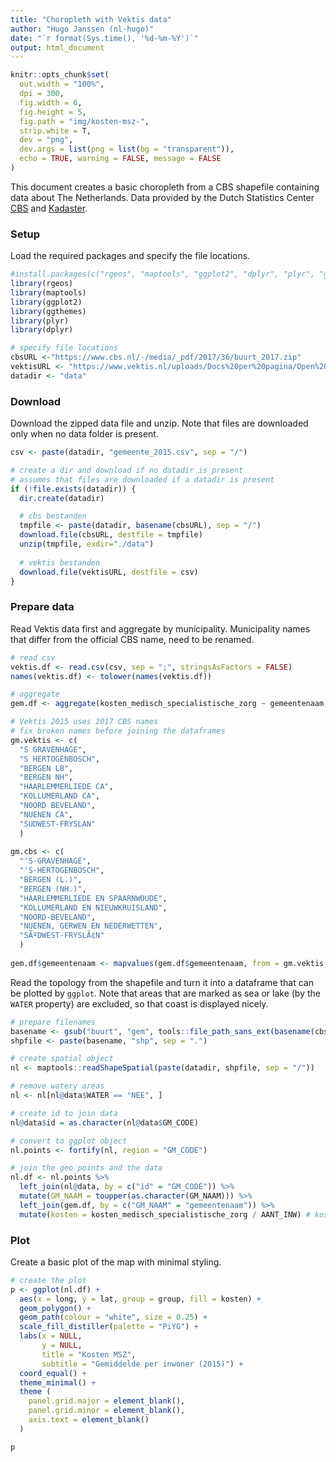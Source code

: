 ```yaml
---
title: "Choropleth with Vektis data"
author: "Hugo Janssen (nl-hugo)"
date: "`r format(Sys.time(), '%d-%m-%Y')`"
output: html_document
---
```



```r
knitr::opts_chunk$set(
  out.width = "100%",
  dpi = 300,
  fig.width = 6,
  fig.height = 5,
  fig.path = "img/kosten-msz-",
  strip.white = T,
  dev = "png",
  dev.args = list(png = list(bg = "transparent")),
  echo = TRUE, warning = FALSE, message = FALSE
)
```


This document creates a basic choropleth from a CBS shapefile containing data about The Netherlands. Data provided by the Dutch Statistics Center [CBS](https://www.cbs.nl/en-gb) and [Kadaster](https://www.kadaster.com/). 


### Setup

Load the required packages and specify the file locations.

```r
#install.packages(c("rgeos", "maptools", "ggplot2", "dplyr", "plyr", "ggthemes"))
library(rgeos)
library(maptools)
library(ggplot2)
library(ggthemes)
library(plyr)
library(dplyr)

# specify file locations
cbsURL <-"https://www.cbs.nl/-/media/_pdf/2017/36/buurt_2017.zip"
vektisURL <- "https://www.vektis.nl/uploads/Docs%20per%20pagina/Open%20Data%20Bestanden/Vektis%20Open%20Databestand%20Zorgverzekeringswet%202015%20-%20gemeente.csv"
datadir <- "data"

```


### Download

Download the zipped data file and unzip. Note that files are downloaded only when no data folder is present. 

```r
csv <- paste(datadir, "gemeente_2015.csv", sep = "/")

# create a dir and download if no datadir is present 
# assumes that files are downloaded if a datadir is present
if (!file.exists(datadir)) {
  dir.create(datadir)

  # cbs bestanden
  tmpfile <- paste(datadir, basename(cbsURL), sep = "/")
  download.file(cbsURL, destfile = tmpfile)
  unzip(tmpfile, exdir="./data")
  
  # vektis bestanden
  download.file(vektisURL, destfile = csv)
}
```


### Prepare data


Read Vektis data first and aggregate by municipality. Municipality names that differ from the official CBS name, need to be renamed.

```r
# read csv
vektis.df <- read.csv(csv, sep = ";", stringsAsFactors = FALSE)
names(vektis.df) <- tolower(names(vektis.df))

# aggregate
gem.df <- aggregate(kosten_medisch_specialistische_zorg ~ gemeentenaam, vektis.df, sum)

# Vektis 2015 uses 2017 CBS names
# fix broken names before joining the dataframes
gm.vektis <- c(
  "S GRAVENHAGE",
  "S HERTOGENBOSCH",
  "BERGEN LB",
  "BERGEN NH",
  "HAARLEMMERLIEDE CA",
  "KOLLUMERLAND CA",
  "NOORD BEVELAND",
  "NUENEN CA",
  "SUDWEST-FRYSLAN"
  )
  
gm.cbs <- c(
  "'S-GRAVENHAGE",
  "'S-HERTOGENBOSCH",
  "BERGEN (L.)",
  "BERGEN (NH.)",
  "HAARLEMMERLIEDE EN SPAARNWOUDE",
  "KOLLUMERLAND EN NIEUWKRUISLAND",
  "NOORD-BEVELAND",
  "NUENEN, GERWEN EN NEDERWETTEN",
  "SÃºDWEST-FRYSLÃ¢N"
  )
  
gem.df$gemeentenaam <- mapvalues(gem.df$gemeentenaam, from = gm.vektis, to = gm.cbs)
```



Read the topology from the shapefile and turn it into a dataframe that can be plotted by `ggplot`. Note that areas that are marked as sea or lake (by the `WATER` property) are excluded, so that coast is displayed nicely.

```r
# prepare filenames
basename <- gsub("buurt", "gem", tools::file_path_sans_ext(basename(cbsURL)))
shpfile <- paste(basename, "shp", sep = ".")

# create spatial object
nl <- maptools::readShapeSpatial(paste(datadir, shpfile, sep = "/"))

# remove watery areas
nl <- nl[nl@data$WATER == "NEE", ]

# create id to join data
nl@data$id = as.character(nl@data$GM_CODE)

# convert to ggplot object
nl.points <- fortify(nl, region = "GM_CODE")

# join the geo points and the data
nl.df <- nl.points %>% 
  left_join(nl@data, by = c("id" = "GM_CODE")) %>% 
  mutate(GM_NAAM = toupper(as.character(GM_NAAM))) %>%
  left_join(gem.df, by = c("GM_NAAM" = "gemeentenaam")) %>%
  mutate(kosten = kosten_medisch_specialistische_zorg / AANT_INW) # kosten MSZ per inwoner
```



### Plot

Create a basic plot of the map with minimal styling.

```r
# create the plot
p <- ggplot(nl.df) + 
  aes(x = long, y = lat, group = group, fill = kosten) + 
  geom_polygon() +
  geom_path(colour = "white", size = 0.25) +
  scale_fill_distiller(palette = "PiYG") + 
  labs(x = NULL, 
       y = NULL, 
       title = "Kosten MSZ",
       subtitle = "Gemiddelde per inwoner (2015)") +
  coord_equal() +
  theme_minimal() +
  theme (
    panel.grid.major = element_blank(), 
    panel.grid.minor = element_blank(),
    axis.text = element_blank()
  )

p
```

